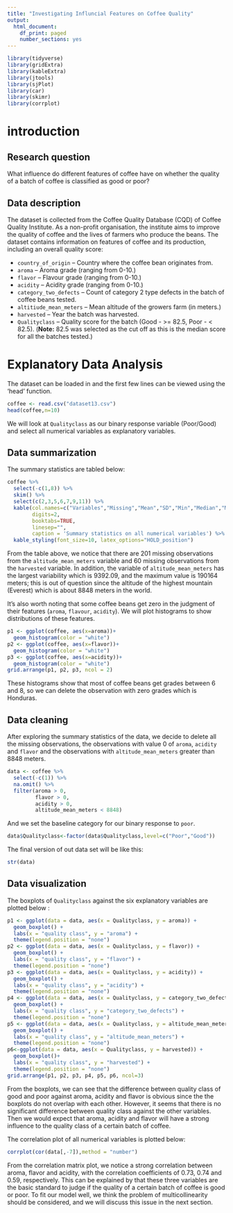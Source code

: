 ---
title: "Investigating Influncial Features on Coffee Quality"
output: 
  html_document:
    df_print: paged
    number_sections: yes
---

```{r loadpackages, echo=FALSE, eval=TRUE, warning=FALSE, message=FALSE}
library(tidyverse)
library(gridExtra)
library(kableExtra)
library(jtools)
library(sjPlot)
library(car)
library(skimr)
library(corrplot)
```


# introduction

## Research question

What influence do different features of coffee have on whether the quality of a batch of coffee is classified as good or poor?

## Data description

The dataset is collected from the Coffee Quality Database (CQD) of Coffee Quality Institute. As a non-profit organisation, the institute aims to improve the quality of coffee and the lives of farmers who produce the beans. The dataset contains information on features of coffee and its production, including an overall quality score:  
 
* `country_of_origin` – Country where the coffee bean originates from.
* `aroma` – Aroma grade (ranging from 0-10.)
* `flavor` – Flavour grade (ranging from 0-10.)
* `acidity` – Acidity grade (ranging from 0-10.) 
* `category_two_defects` – Count of category 2 type defects in the batch of coffee beans tested.
* `altitiude_mean_meters` – Mean altitude of the growers farm (in meters.)
* `harvested` – Year the batch was harvested.
* `Qualityclass` – Quality score for the batch (Good - >= 82.5, Poor - < 82.5). (**Note:** 82.5 was selected as the cut off as this is the median score for all the batches tested.)


# Explanatory Data Analysis

The dataset can be loaded in and the first few lines can be viewed using the 'head' function. 

```{r data, echo=FALSE, eval=TRUE, warning=TRUE}
coffee <- read.csv("dataset13.csv")
head(coffee,n=10)
```

We will look at `Qualityclass` as our binary response variable (Poor/Good) and select all numerical variables as explanatory variables. 

## Data summarization 

The summary statistics are tabled below:

```{r summary, echo=FALSE, eval=TRUE}
coffee %>%
  select(-c(1,8)) %>%
  skim() %>%
  select(c(2,3,5,6,7,9,11)) %>%
  kable(col.names=c("Variables","Missing","Mean","SD","Min","Median","Max"),
        digits=2,
        booktabs=TRUE, 
        linesep="",  
        caption = 'Summary statistics on all numerical variables') %>%
  kable_styling(font_size=10, latex_options="HOLD_position")
```

From the table above, we notice that there are 201 missing observations from the `altitude_mean_meters` variable and 60 missing observations from the `harvested` variable. In addition, the variable of `altitude_mean_meters` has the largest variability which is 9392.09, and the maximum value is 190164 meters; this is out of question since the altitude of the highest mountain (Everest) which is about 8848 meters in the world.

It's also worth noting that some coffee beans get zero in the judgment of their features (`aroma`, `flavour`, `acidity`). We will plot histograms to show distributions of these features. 

```{r hist, echo = FALSE, eval = TRUE, warning = FALSE, fig.width=12, fig.height=6, fig.align = "center", fig.pos = "H", warning = FALSE, fig.cap = "Histogram of variables aroma, flavor and acidity"}
p1 <- ggplot(coffee, aes(x=aroma))+
  geom_histogram(color = "white")
p2 <- ggplot(coffee, aes(x=flavor))+
  geom_histogram(color = "white")
p3 <- ggplot(coffee, aes(x=acidity))+
  geom_histogram(color = "white")
grid.arrange(p1, p2, p3, ncol = 2)
```

These histograms show that most of coffee beans get grades between 6 and 8, so we can delete the observation with zero grades which is Honduras. 

## Data cleaning 

After exploring the summary statistics of the data, we decide to delete all the missing observations, the observations with value 0 of `aroma`, `acidity` and `flavor` and the observations with `altitude_mean_meters` greater than 8848 meters.

```{r delete, echo=FALSE, eval=TRUE}
data <- coffee %>%
  select(-c(1)) %>%
  na.omit() %>% 
  filter(aroma > 0,
         flavor > 0,
         acidity > 0,
         altitude_mean_meters < 8848)
```

And we set the baseline category for our binary response to `poor`.

```{r level, echo=FALSE, eval=TRUE}
data$Qualityclass<-factor(data$Qualityclass,level=c("Poor","Good"))
```

The final version of out data set will be like this:

```{r final, echo=FALSE,eval=TRUE}
str(data)
```

## Data visualization

The boxplots of `Qualityclass` against the six explanatory variables are plotted below : 

```{r boxplots, echo=FALSE, eval=TRUE, fig.cap="Boxplot of the Qualityclass against the other feature variables.",warning=FALSE,fig.pos="H",fig.align='center'}
p1 <- ggplot(data = data, aes(x = Qualityclass, y = aroma)) +
  geom_boxplot() +
  labs(x = "quality class", y = "aroma") + 
  theme(legend.position = "none")
p2 <- ggplot(data = data, aes(x = Qualityclass, y = flavor)) +
  geom_boxplot() +
  labs(x = "quality class", y = "flavor") + 
  theme(legend.position = "none")
p3 <- ggplot(data = data, aes(x = Qualityclass, y = acidity)) +
  geom_boxplot() +
  labs(x = "quality class", y = "acidity") + 
  theme(legend.position = "none")
p4 <- ggplot(data = data, aes(x = Qualityclass, y = category_two_defects)) +
  geom_boxplot() +
  labs(x = "quality class", y = "category_two_defects") + 
  theme(legend.position = "none")
p5 <- ggplot(data = data, aes(x = Qualityclass, y = altitude_mean_meters)) +
  geom_boxplot() +
  labs(x = "quality class", y = "altitude_mean_meters") + 
  theme(legend.position = "none")
p6<-ggplot(data = data, aes(x = Qualityclass, y = harvested)) +
  geom_boxplot()+
  labs(x = "quality class", y = "harvested") + 
  theme(legend.position = "none")
grid.arrange(p1, p2, p3, p4, p5, p6, ncol=3)
```

From the boxplots, we can see that the difference between quality class of good and poor against aroma, acidity and flavor is obvious since the the boxplots do not overlap with each other. However, it seems that there is no significant difference between quality class against the other variables. Then we would expect that aroma, acidity and flavor will have a strong influence to the quality class of a certain batch of coffee.

The correlation plot of all numerical variables is plotted below:

```{r corrp, echo=FALSE, eval=TRUE, warning=FALSE, fig.pos="H", fig.align='center', fig.cap="Correlation matrix plot of numerical variables"}
corrplot(cor(data[,-7]),method = "number")
```

From the correlation matrix plot, we notice a strong correlation between aroma, flavor and acidity, with the correlation coefficients of 0.73, 0.74 and 0.59, respectively. This can be explained by that these three variables are the basic standard to judge if the quality of a certain batch of coffee is good or poor. To fit our model well, we think the problem of multicollinearity should be considered, and we will discuss this issue in the next section.


